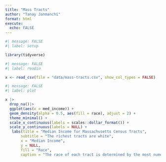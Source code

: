 ```yaml
---
title: "Mass Tracts"
author: "Tanay Janmanchi"
format: html
execute:
  echo: FALSE
---
```

```r
#| message: FALSE
#| label: setup

library(tidyverse)

```

```r
#| message: FALSE
#| label: readin

x <- read_csv(file = "data/mass-tracts.csv", show_col_types = FALSE)
```

```r
#| message: FALSE
#| label: plot

x |> 
  drop_na()|>
  ggplot(aes(x = med_income)) + 
  geom_density(alpha = 0.5, aes(fill = race), adjust = 2) + 
  theme_minimal() + 
  scale_x_continuous(labels = scales::dollar_format()) + 
  scale_y_continuous(labels = NULL) + 
   labs(title = "Median Income for Massachusetts Census Tracts",
       subtitle = "The richest tracts are white",
       x = "Median Income",
       y = NULL,
       fill = "Race",
       caption = "The race of each tract is determined by the most numerous racial group present in that tract. Data from the American Community Survey 2022.")
```

